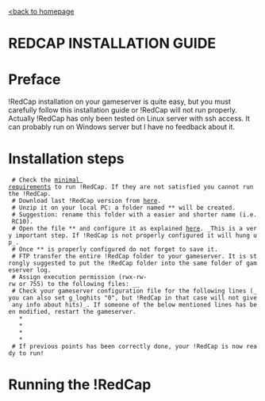 [http://code.google.com/p/redcap/ <back to homepage]
=REDCAP INSTALLATION GUIDE=

= Preface =
!RedCap installation on your gameserver is quite easy, but you must carefully follow this installation guide or !RedCap will not run properly.
Actually !RedCap has only been tested on Linux server with ssh access. It can probably run on Windows server but I have no feedback about it.

=Installation steps=
  # Check the [http://code.google.com/p/redcap/wiki/RedCap minimal requirements] to run !RedCap. If they are not satisfied you cannot run the !RedCap.
  # Download last !RedCap version from [http://code.google.com/p/redcap/downloads/list here].
  # Unzip it on your local PC: a folder named *{{{Redcap_1.0_Beta_(yyyymmdd)}}}* will be created.
  # Suggestion: rename this folder with a easier and shorter name (i.e. RC10).
  # Open the file *{{{M_CONF.py}}}* and configure it as explained [http://code.google.com/p/redcap/wiki/RedCap_config_file here]. _This is a very important step. If !RedCap is not properly configured it will hung up_. 
  # Once *{{{M_CONF.py}}}* is properly configured do not forget to save it.
  # FTP transfer the entire !RedCap folder to your gameserver. It is strongly suggested to put the !RedCap folder into the same folder of gameserver log.
  # Assign execution permission (rwx-rw-rw or 755) to the following files: _{{{S_start.sh, S_prestart.sh, S_full_restart.sh}}}_
  # Check your gameserver configuration file for the following lines (_you can also set g_loghits "0", but !RedCap in that case will not give any info about hits)_. If someone of the below mentioned lines has been modified, restart the gameserver.
    * {{{seta g_logsync "1"}}}
    * {{{seta g_logroll "0"}}}
    * {{{seta logfile "2"}}}
    * {{{seta g_loghits "1"}}}
  # If previous points has been correctly done, your !RedCap is now ready to run!

=Running the !RedCap=